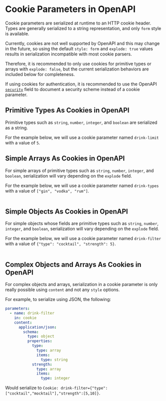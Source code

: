 
# Cookie Parameters in OpenAPI

Cookie parameters are serialized at runtime to an HTTP cookie header. Types are generally serialized to a string representation, and only `form` style is available.

Currently, cookies are not well supported by OpenAPI and this may change in the future, so using the default `style: form` and `explode: true` values results in serialization incompatible with most cookie parsers.

Therefore, it is recommended to only use cookies for primitive types or arrays with `explode: false`, but the current serialization behaviors are included below for completeness.

If using cookies for authentication, it is recommended to use the OpenAPI [`security`](/openapi/security) field to document a security scheme instead of a cookie parameter.

## Primitive Types As Cookies in OpenAPI

Primitive types such as `string`, `number`, `integer`, and `boolean` are serialized as a string.

For the example below, we will use a cookie parameter named `drink-limit` with a value of `5`.

<Table
  title="Primitive Types Serialization"
  data={[
    {
      style: "`form`",
      explodeTrue: "`Cookie: drink-limit=5` (default)",
      explodeFalse: "`Cookie: drink-limit=5`"
    }
  ]}
  columns={[
    {
      key: "style",
      header: "Style"
    },
    {
      key: "explodeTrue",
      header: "Explode == `true`"
    },
    {
      key: "explodeFalse",
      header: "Explode == `false`"
    }
  ]}
/>

## Simple Arrays As Cookies in OpenAPI

For simple arrays of primitive types such as `string`, `number`, `integer`, and `boolean`, serialization will vary depending on the `explode` field.

For the example below, we will use a cookie parameter named `drink-types` with a value of `["gin", "vodka", "rum"]`.

<Table
  title="Simple Arrays Serialization"
  data={[
    {
      style: "`form`",
      explodeTrue: "`Cookie: drink-types=gin&drink-types=vodka&drink-types=rum` (default)",
      explodeFalse: "`Cookie: drink-types=gin,vodka,rum`"
    }
  ]}
  columns={[
    {
      key: "style",
      header: "Style"
    },
    {
      key: "explodeTrue",
      header: "Explode == `true`"
    },
    {
      key: "explodeFalse",
      header: "Explode == `false`"
    }
  ]}
/>

## Simple Objects As Cookies in OpenAPI

For simple objects whose fields are primitive types such as `string`, `number`, `integer`, and `boolean`, serialization will vary depending on the `explode` field.

For the example below, we will use a cookie parameter named `drink-filter` with a value of `{"type": "cocktail", "strength": 5}`.

<Table
  title="Simple Objects Serialization"
  data={[
    {
      style: "`form`",
      explodeTrue: "`Cookie: type=cocktail&strength=5` (default)",
      explodeFalse: "`Cookie: drink-filter=type,cocktail,strength,5`"
    }
  ]}
  columns={[
    {
      key: "style",
      header: "Style"
    },
    {
      key: "explodeTrue",
      header: "Explode == `true`"
    },
    {
      key: "explodeFalse",
      header: "Explode == `false`"
    }
  ]}
/>

## Complex Objects and Arrays As Cookies in OpenAPI

For complex objects and arrays, serialization in a cookie parameter is only really possible using `content` and not any `style` options.

For example, to serialize using JSON, the following:

```yaml
parameters:
  - name: drink-filter
    in: cookie
    content:
      application/json:
        schema:
          type: object
          properties:
            type:
              type: array
              items:
                type: string
            strength:
              type: array
              items:
                type: integer
```

Would serialize to `Cookie: drink-filter={"type":["cocktail","mocktail"],"strength":[5,10]}`.